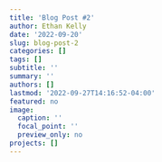 ```yaml
---
title: 'Blog Post #2'
author: Ethan Kelly
date: '2022-09-20'
slug: blog-post-2
categories: []
tags: []
subtitle: ''
summary: ''
authors: []
lastmod: '2022-09-27T14:16:52-04:00'
featured: no
image:
  caption: ''
  focal_point: ''
  preview_only: no
projects: []
---
```

